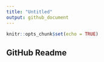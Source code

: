 ```yaml
---
title: "Untitled"
output: github_document
---
```


```r
knitr::opts_chunk$set(echo = TRUE)
```

## GitHub Readme
